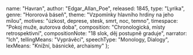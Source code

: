 
  name: "Havran",
  author: "Edgar_Allan_Poe",
  released: 1845,
  type: "Lyrika",
  genre: "Hororová báseň",
  theme: "Vzpomínky hlavního hrdiny na jeho milou",
  motives: "úzkost, deprese, stesk, smrt, noc, temno",
  timespace: "Pokoj muže, autorova doba",
  composition: "Chronologická, místy retrospektivní",
  compositionNote: "18 slok, děj postupně graduje",
  narrator: "Ich",
  tellingMeans: "Vyprávěcí",
  speechType: "Monology, Dialogy",
  lexMeans: "Knížní, básnické, archaismy"
};

<Title book={book} />

<Book book={book} />

## Postavy

TODO:

## Děj

TODO:

<EdgarAllanPoe />

<Romantismus />
